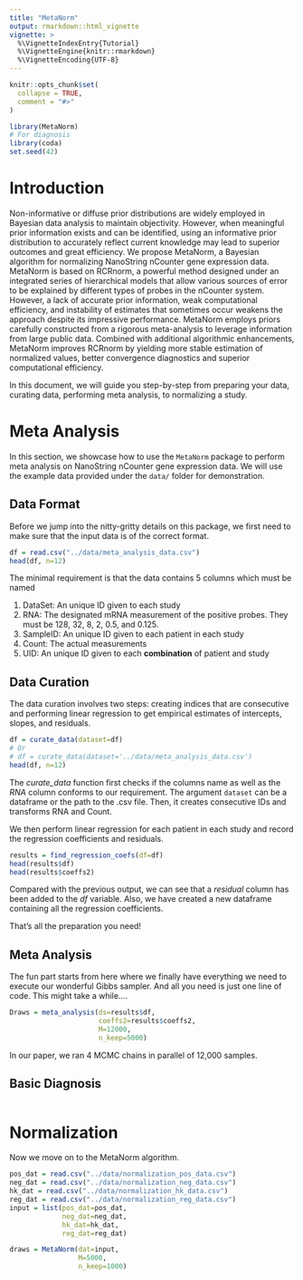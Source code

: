 ```yaml
---
title: "MetaNorm"
output: rmarkdown::html_vignette
vignette: >
  %\VignetteIndexEntry{Tutorial}
  %\VignetteEngine{knitr::rmarkdown}
  %\VignetteEncoding{UTF-8}
---
```


```r
knitr::opts_chunk$set(
  collapse = TRUE,
  comment = "#>"
)
```

```r
library(MetaNorm)
# For diagnosis
library(coda)
set.seed(42)
```
# Introduction
Non-informative or diffuse prior distributions are widely employed in Bayesian data analysis to maintain objectivity. However, when meaningful prior information exists and can be identified, using an informative prior distribution to accurately reflect current knowledge may lead to superior outcomes and great efficiency. We propose MetaNorm, a Bayesian algorithm for normalizing NanoString nCounter gene expression data. MetaNorm is based on RCRnorm, a powerful method designed under an integrated series of hierarchical models that allow various sources of error to be explained by different types of probes in the nCounter system. However, a lack of accurate prior information, weak computational efficiency, and instability of estimates that sometimes occur weakens the approach despite its impressive performance. MetaNorm employs priors carefully constructed from a rigorous meta-analysis to leverage information from large public data. Combined with additional algorithmic enhancements, MetaNorm improves RCRnorm by yielding more stable estimation of normalized values, better convergence diagnostics and superior computational efficiency.

In this document, we will guide you step-by-step from preparing your data, curating data, performing meta analysis, to normalizing a study. 

# Meta Analysis 
In this section, we showcase how to use the `MetaNorm` package
to perform meta analysis on NanoString nCounter gene expression data. We will use the example data provided under the `data/` folder for demonstration. 

## Data Format 
Before we jump into the nitty-gritty details on this package, we first need to make sure that the input data is of the correct format. 
```r
df = read.csv("../data/meta_analysis_data.csv")
head(df, n=12)
```
The minimal requirement is that the data contains 5 columns which must be named 

1. DataSet: An unique ID given to each study
2. RNA: The designated mRNA measurement of the positive probes. They must be 128, 32, 8, 2, 0.5, and 0.125. 
3. SampleID: An unique ID given to each patient in each study 
4. Count: The actual measurements 
5. UID: An unique ID given to each **combination** of patient and study

## Data Curation
The data curation involves two steps: creating indices that are consecutive and performing linear regression to get empirical estimates of intercepts, slopes, and residuals. 
```r
df = curate_data(dataset=df)
# Or 
# df = curate_data(dataset='../data/meta_analysis_data.csv')
head(df, n=12)
```
The *curate_data* function first checks if the columns name as well as the *RNA* column conforms to our requirement. The argument `dataset` can be a dataframe or the path to the .csv file. Then, it creates consecutive IDs and transforms RNA and Count. 

We then perform linear regression for each patient in each study and record the regression coefficients and residuals. 
```r
results = find_regression_coefs(df=df)
head(results$df)
head(results$coeffs2)
```
Compared with the previous output, we can see that a *residual* column has been added to the *df* variable. Also, we have created a new dataframe containing all the regression coefficients. 

That's all the preparation you need!

## Meta Analysis 
The fun part starts from here where we finally have everything we need to execute our wonderful Gibbs sampler. And all you need is just one line of code. This might take a while....
```r
Draws = meta_analysis(ds=results$df,
                      coeffs2=results$coeffs2,
                      M=12000,
                      n_keep=5000)

```
In our paper, we ran 4 MCMC chains in parallel of 12,000 samples. 

## Basic Diagnosis 

```r


```


# Normalization 
Now we move on to the MetaNorm algorithm.  


```r
pos_dat = read.csv("../data/normalization_pos_data.csv")
neg_dat = read.csv("../data/normalization_neg_data.csv")
hk_dat = read.csv("../data/normalization_hk_data.csv")
reg_dat = read.csv("../data/normalization_reg_data.csv")
input = list(pos_dat=pos_dat,
             neg_dat=neg_dat,
             hk_dat=hk_dat,
             reg_dat=reg_dat)


```

```r
draws = MetaNorm(dat=input,
                 M=5000,
                 n_keep=1000)

```
